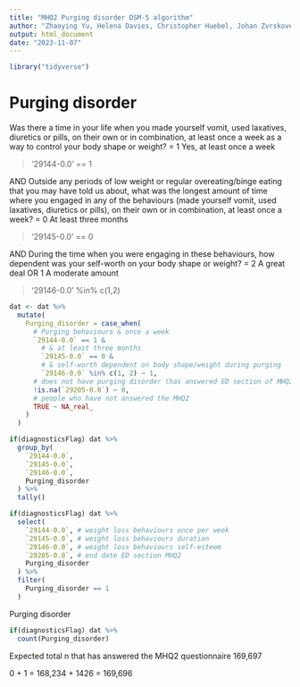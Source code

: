```yaml
---
title: "MHQ2 Purging disorder DSM-5 algorithm"
author: "Zhaoying Yu, Helena Davies, Christopher Huebel, Johan Zvrskovec"
output: html_document
date: "2023-11-07"
---
```



```r
library("tidyverse")
```

# Purging disorder

Was there a time in your life when you made yourself vomit, used laxatives, diuretics or pills, on their own or in combination, at least once a week as a way to control your body shape or weight? = 1 Yes, at least once a week 

>'29144-0.0' == 1

AND
Outside any periods of low weight or regular overeating/binge eating that you may have told us about, what was the longest amount of time where you engaged in any of the behaviours (made yourself vomit, used laxatives, diuretics or pills), on their own or in combination, at least once a week? = 0 At least three months

>'29145-0.0' == 0

AND
During the time when you were engaging in these behaviours, how dependent was your self-worth on your body shape or weight? = 2 A great deal OR 1 A moderate amount

>'29146-0.0' %in% c(1,2)


```r
dat <- dat %>%
  mutate(
    Purging_disorder = case_when(
      # Purging behaviours & once a week
      `29144-0.0` == 1 &
        # & at least three months
        `29145-0.0` == 0 &
        # & self-worth dependent on body shape/weight during purging
        `29146-0.0` %in% c(1, 2) ~ 1,
      # does not have purging disorder (has answered ED section of MHQ2)
      !is.na(`29205-0.0`) ~ 0,
      # people who have not answered the MHQ2
      TRUE ~ NA_real_
    )
  )

if(diagnosticsFlag) dat %>%
  group_by(
    `29144-0.0`,
    `29145-0.0`,
    `29146-0.0`,
    Purging_disorder
  ) %>%
  tally()
```


```r
if(diagnosticsFlag) dat %>%
  select(
    `29144-0.0`, # weight loss behaviours once per week
    `29145-0.0`, # weight loss behaviours duration
    `29146-0.0`, # weight loss behaviours self-esteem
    `29205-0.0`, # end date ED section MHQ2
    Purging_disorder
  ) %>%
  filter(
    Purging_disorder == 1
  )
```


Purging disorder
```r
if(diagnosticsFlag) dat %>%
  count(Purging_disorder)
```

Expected total n that has answered the MHQ2 questionnaire 169,697

0 + 1 = 168,234 + 1426 = 169,696

